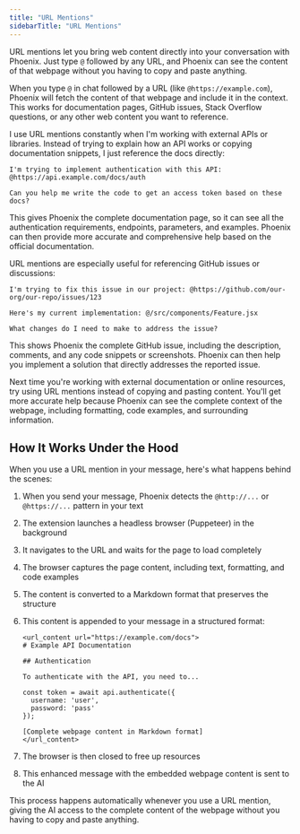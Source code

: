 ```yaml
---
title: "URL Mentions"
sidebarTitle: "URL Mentions"
---
```


URL mentions let you bring web content directly into your conversation with Phoenix. Just type `@` followed by any URL, and Phoenix can see the content of that webpage without you having to copy and paste anything.

When you type `@` in chat followed by a URL (like `@https://example.com`), Phoenix will fetch the content of that webpage and include it in the context. This works for documentation pages, GitHub issues, Stack Overflow questions, or any other web content you want to reference.

I use URL mentions constantly when I'm working with external APIs or libraries. Instead of trying to explain how an API works or copying documentation snippets, I just reference the docs directly:

```
I'm trying to implement authentication with this API: @https://api.example.com/docs/auth

Can you help me write the code to get an access token based on these docs?
```

This gives Phoenix the complete documentation page, so it can see all the authentication requirements, endpoints, parameters, and examples. Phoenix can then provide more accurate and comprehensive help based on the official documentation.

URL mentions are especially useful for referencing GitHub issues or discussions:

```
I'm trying to fix this issue in our project: @https://github.com/our-org/our-repo/issues/123

Here's my current implementation: @/src/components/Feature.jsx

What changes do I need to make to address the issue?
```

This shows Phoenix the complete GitHub issue, including the description, comments, and any code snippets or screenshots. Phoenix can then help you implement a solution that directly addresses the reported issue.

Next time you're working with external documentation or online resources, try using URL mentions instead of copying and pasting content. You'll get more accurate help because Phoenix can see the complete context of the webpage, including formatting, code examples, and surrounding information.

## How It Works Under the Hood

When you use a URL mention in your message, here's what happens behind the scenes:

1. When you send your message, Phoenix detects the `@http://...` or `@https://...` pattern in your text
2. The extension launches a headless browser (Puppeteer) in the background
3. It navigates to the URL and waits for the page to load completely
4. The browser captures the page content, including text, formatting, and code examples
5. The content is converted to a Markdown format that preserves the structure
6. This content is appended to your message in a structured format:

    ```
    <url_content url="https://example.com/docs">
    # Example API Documentation

    ## Authentication

    To authenticate with the API, you need to...

    const token = await api.authenticate({
      username: 'user',
      password: 'pass'
    });

    [Complete webpage content in Markdown format]
    </url_content>
    ```

7. The browser is then closed to free up resources
8. This enhanced message with the embedded webpage content is sent to the AI

This process happens automatically whenever you use a URL mention, giving the AI access to the complete content of the webpage without you having to copy and paste anything.
